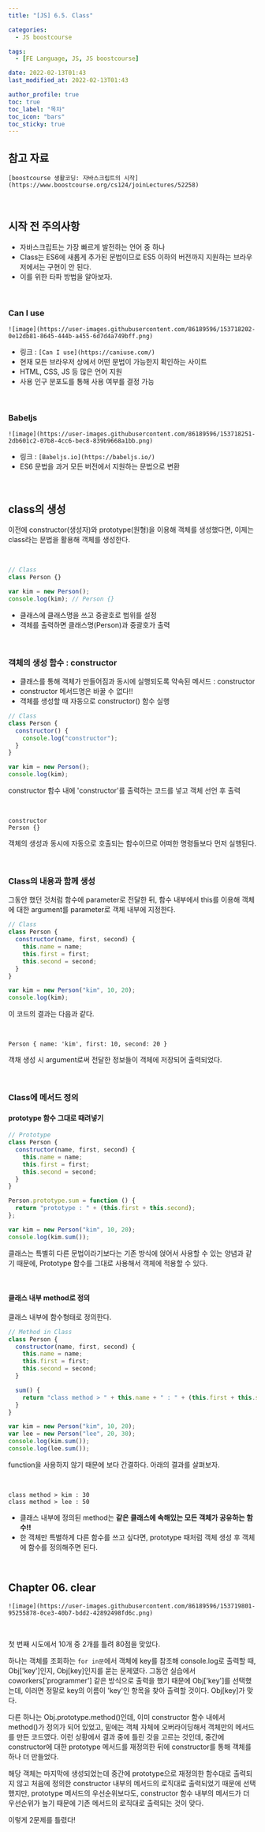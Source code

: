 ```yaml
---
title: "[JS] 6.5. Class"

categories:
  - JS boostcourse

tags:
  - [FE Language, JS, JS boostcourse]

date: 2022-02-13T01:43
last_modified_at: 2022-02-13T01:43

author_profile: true
toc: true
toc_label: "목차"
toc_icon: "bars"
toc_sticky: true
---
```


## 참고 자료

`[boostcourse 생활코딩: 자바스크립트의 시작](https://www.boostcourse.org/cs124/joinLectures/52258)`

<br />

## 시작 전 주의사항

- 자바스크립트는 가장 빠르게 발전하는 언어 중 하나
- Class는 ES6에 새롭게 추가된 문법이므로 ES5 이하의 버전까지 지원하는 브라우저에서는 구현이 안 된다.
- 이를 위한 타파 방법을 알아보자.

<br />

### Can I use

`![image](https://user-images.githubusercontent.com/86189596/153718202-0e12db81-8645-444b-a455-6d7d4a749bff.png)`

- 링크 : `[Can I use](https://caniuse.com/)`
- 현재 모든 브라우저 상에서 어떤 문법이 가능한지 확인하는 사이트
- HTML, CSS, JS 등 많은 언어 지원
- 사용 인구 분포도를 통해 사용 여부를 결정 가능

<br />

### Babeljs

`![image](https://user-images.githubusercontent.com/86189596/153718251-2db601c2-07b8-4cc6-bec8-839b9668a1bb.png)`

- 링크 : `[Babeljs.io](https://babeljs.io/)`
- ES6 문법을 과거 모든 버전에서 지원하는 문법으로 변환

<br />

## class의 생성

이전에 constructor(생성자)와 prototype(원형)을 이용해 객체를 생성했다면, 이제는 class라는 문법을 활용해 객체를 생성한다.

<br />

```js
// Class
class Person {}

var kim = new Person();
console.log(kim); // Person {}
```

- 클래스에 클래스명을 쓰고 중괄호로 범위를 설정
- 객체를 출력하면 클래스명(Person)과 중괄호가 출력

<br />

### 객체의 생성 함수 : constructor

- 클래스를 통해 객체가 만들어짐과 동시에 실행되도록 약속된 메서드 : constructor
- constructor 메서드명은 바꿀 수 없다!!
- 객체를 생성할 때 자동으로 constructor() 함수 실행

```js
// Class
class Person {
  constructor() {
    console.log("constructor");
  }
}

var kim = new Person();
console.log(kim);
```

constructor 함수 내에 'constructor'를 출력하는 코드를 넣고 객체 선언 후 출력

<br />

```
constructor
Person {}
```

객체의 생성과 동시에 자동으로 호출되는 함수이므로 어떠한 명령들보다 먼저 실행된다.

<br />

### Class의 내용과 함께 생성

그동안 했던 것처럼 함수에 parameter로 전달한 뒤, 함수 내부에서 this를 이용해 객체에 대한 argument를 parameter로 객체 내부에 지정한다.

```js
// Class
class Person {
  constructor(name, first, second) {
    this.name = name;
    this.first = first;
    this.second = second;
  }
}

var kim = new Person("kim", 10, 20);
console.log(kim);
```

이 코드의 결과는 다음과 같다.

<br />

```
Person { name: 'kim', first: 10, second: 20 }
```

객채 생성 시 argument로써 전달한 정보들이 객체에 저장되어 출력되었다.

<br />

### Class에 메서드 정의

#### prototype 함수 그대로 때려넣기

```js
// Prototype
class Person {
  constructor(name, first, second) {
    this.name = name;
    this.first = first;
    this.second = second;
  }
}

Person.prototype.sum = function () {
  return "prototype : " + (this.first + this.second);
};

var kim = new Person("kim", 10, 20);
console.log(kim.sum());
```

클래스는 특별히 다른 문법이라기보다는 기존 방식에 얹어서 사용할 수 있는 양념과 같기 때문에, Prototype 함수를 그대로 사용해서 객체에 적용할 수 있다.

<br />

#### 클래스 내부 method로 정의

클래스 내부에 함수형태로 정의한다.

```js
// Method in Class
class Person {
  constructor(name, first, second) {
    this.name = name;
    this.first = first;
    this.second = second;
  }

  sum() {
    return "class method > " + this.name + " : " + (this.first + this.second);
  }
}

var kim = new Person("kim", 10, 20);
var lee = new Person("lee", 20, 30);
console.log(kim.sum());
console.log(lee.sum());
```

function을 사용하지 않기 때문에 보다 간결하다. 아래의 결과를 살펴보자.

<br />

```
class method > kim : 30
class method > lee : 50
```

- 클래스 내부에 정의된 method는 **같은 클래스에 속해있는 모든 객체가 공유하는 함수!!**
- 한 객체만 특별하게 다른 함수를 쓰고 싶다면, prototype 때처럼 객체 생성 후 객체에 함수를 정의해주면 된다.

<br />

## Chapter 06. clear

`![image](https://user-images.githubusercontent.com/86189596/153719801-95255878-0ce3-40b7-bdd2-42892498fd6c.png)`

<br />

첫 번째 시도에서 10개 중 2개를 틀려 80점을 맞았다.

하나는 객체를 조회하는 `for in문`에서 객체에 key를 참조해 console.log로 출력할 때, Obj['key']인지, Obj[key]인지를 묻는 문제였다. 그동안 실습에서 coworkers['programmer'] 같은 방식으로 출력을 했기 때문에 Obj['key']를 선택했는데, 이러면 정말로 key의 이름이 'key'인 항목을 찾아 출력할 것이다. Obj[key]가 맞다.

다른 하나는 Obj.prototype.method()인데, 이미 constructor 함수 내에서 method()가 정의가 되어 있었고, 밑에는 객체 자체에 오버라이딩해서 객체만의 메서드를 만든 코드였다. 이런 상황에서 결과 중에 틀린 것을 고르는 것인데, 중간에 constructor에 대한 prototype 메서드를 재정의한 뒤에 constructor를 통해 객체를 하나 더 만들었다.

해당 객체는 마지막에 생성되었는데 중간에 prototype으로 재정의한 함수대로 출력되지 않고 처음에 정의한 constructor 내부의 메서드의 로직대로 출력되었기 때문에 선택했지만, prototype 메서드의 우선순위보다도, constructor 함수 내부의 메서드가 더 우선순위가 높기 때문에 기존 메서드의 로직대로 출력되는 것이 맞다.

이렇게 2문제를 틀렸다!
